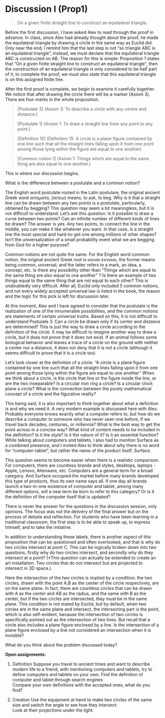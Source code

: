 # Discussion I (Prop1)

>On a given finite straight line to construct an equilateral triangle.

Before the first discussion, I have asked Alex to read through the proof in advance. In class, since Alex had already thought about the proof, he made the equilateral triangle by drawing a circle in the same way as Euclid did. Only near the end, I remind him that the last step is not "so triangle ABC is an equilateral triangle", instead, we must declare that the equilateral triangle ABC is constructed on AB. The reason for this is simple: Proposition 1 states that "On a given finite straight line to construct an equilateral triangle", then the construction of an equilateral triangle is only considered to be half part of it, to complete the proof, we must also state that this equilateral triangle is on this assigned finite line.

After the first proof is complete, we begin to examine it carefully together. We notice that after drawing the circle there will be a marker [Axiom 3]. There are four marks in the whole proposition.

> [Postulate 3] (Axiom 3: To describe a circle with any centre and distance.)

> [Postulate 1] (Axiom 1: To draw a straight line from any point to any point.)

> [Definition 15] (Definition 15: A circle is a plane figure contained by one line such that all the straight lines falling upon it from one point among those lying within the figure are equal to one another)

> [Common notion 1] (Axiom 1: Things which are equal to the same thing are also equal to one another.)

This is where our discussion begins.

What is the difference between a postulate and a common notion?

The English word postulate rooted in the Latin postulare, the original ancient Greek word αιτηματα, (αιτεω) means, to ask, to beg. Why is it that a straight line can be drawn between any two points is a postulate, particularly, obtained by begging? This question may seem a bit meaningless, but it is not difficult to understand. Let's ask this question: Is it possible to draw a curve between two points? Can an infinite number of different kinds of lines be drawn? The answer is yes. Any two points, to connect the line in the middle, you can make it like whatever you want. In that case, is a straight line the most special and hard-to-get one among millions of other shapes? Isn't the universalization of a small probability event what we are begging from God for a higher purpose?

Common notions are not quite the same. For the English word common notion, the original ancient Greek root is κοιναι εννοιαι, the former means being common, universal; and the latter refers to a mark, an idea, a concept, etc. Is there any possibility other than “Things which are equal to the same thing are also equal to one another" ? Is there an example of two things equal to the same thing that are not equal to each other? This is undoubtedly very difficult. After all, Euclid only included 5 common notions, and not every widely accepted universal law is listed in the book, the reason and the logic for this pick is left for discussion later.

At this moment, Alex and I have agreed to consider that the postulate is the realization of one of the innumerable possibilities, and the common notions are statements of certain universal truths. Based on this, it is not difficult to understand Postulate 3. Can a circle be drawn only if its center and distance are determined? This is just the way to draw a circle according to the definition of the circle. It may be difficult to imagine another way to draw a circle, but it does not prove that it does not exist. If an animal follows some biological behavior and leaves a trace of a circle on the ground with neither a center nor a distance, it does not deny that it is not a circle (although it seems difficult to prove that it is a circle too)

Let's look closer at the definition of a circle. "A circle is a plane figure contained by one line such that all the straight lines falling upon it from one point among those lying within the figure are equal to one another"  When we think about a circle, is the circle that line or the figure inside the line, or are the two inseparable? Is a circular iron ring a circle? Is a circular clock plane a circle? What is the connection between the purely mathematical concept of a circle and the figurative reality?

This being said, it is also important to think together about what a definition is and why we need it. A very modern example is discussed here with Alex. Probably everyone knows exactly what a computer refers to, but how do we describe a computer to someone who has never seen one before, if we travel back decades, centuries, or millennia? What is the best way to get the point across in a concise way? What kind of content needs to be included in the definition? Is it the style? Is it the nature of it? Is it an essential function? While talking about computers and tablets, I also had to mention Surface as a combined presence, and I invited Alex to think about why there is no word for “computer-tablet”, but rather the name of the product itself, Surface.

This question seems to become easier when there is a realistic comparison. For computers, there are countless brands and styles, desktops, laptops -  Apple, Lenovo, Alienware, etc. Computers are a general term for a broad category. And Surface occupied the market before many brands developed this type of products, thus its own name says all. If one day all brands launch a two-in-one existence of computer and tablet, among many different options, will a new term be born to refer to this category? Or is it the definition of the computer itself that is updated?

There is never the answer for the questions in the discussion session, only opinions. The focus was not the delivery of the final answer but on the process of debate and reflection. For students who have been learning in a traditional classroom, the first step is to be able to speak up, to express himself, and to take the initiative.

In addition to understanding these labels, there is another aspect of this proposition that can be questioned and often overlooked, and that is why do two circles intersect at point C. This can be logically broken down into two questions, firstly why do two circles intersect, and secondly why do they intersect at a point? (*This question can actually be extended to create an art installation. Two circles that do not intersect but are projected to intersect in 3D space.)

Here the intersection of the two circles is implied by a condition: the two circles, drawn with the point A,B as the center of the circle respectively, are on the same plane. In fact, there are countless circles that can be drawn with A as the center and AB as the radius, and the same with B as the center, but if the two circles are intersected, they must be in the same plane. This condition is not stated by Euclid, but by default, when two circles are in the same plane and intersect, the intersecting part is the point, which is also self-evident, because the intersection of two circles is specifically pointed out as the intersection of two lines. But recall that a circle also includes a plane figure enclosed by a line. Is the intersection of a plane figure enclosed by a line not considered an intersection when it is invisible?

What do you think about the problem discussed today?

**Open assignments:**

1. Definition
Suppose you travel to ancient times and want to describe modern life to a friend, with mentioning computers and tablets, try to define computers and tablets on your own.
Find the definition of computer and tablet through search engines <br>
Compare your own definitions with the accepted ones, what do you find?

2. Creation
Use the equipment at hand to make two circles of the same size and switch the angle to see how they intersect. <br>
Look at their projections under the light.

